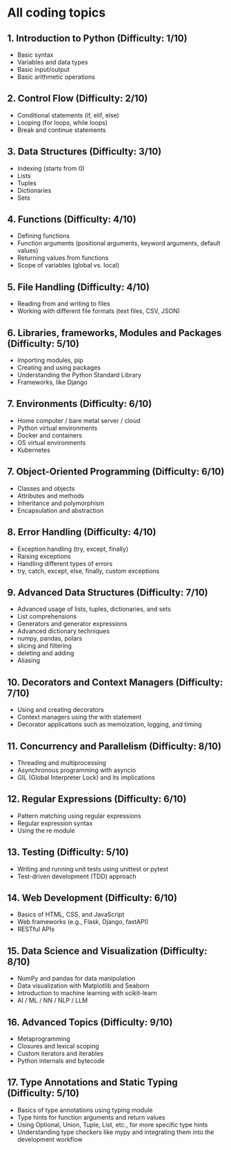 # All coding topics

## 1. Introduction to Python (Difficulty: 1/10)

- Basic syntax
- Variables and data types
- Basic input/output
- Basic arithmetic operations

## 2. Control Flow (Difficulty: 2/10)

- Conditional statements (if, elif, else)
- Looping (for loops, while loops)
- Break and continue statements

## 3. Data Structures (Difficulty: 3/10)

- Indexing (starts from 0)
- Lists
- Tuples
- Dictionaries
- Sets

## 4. Functions (Difficulty: 4/10)

- Defining functions
- Function arguments (positional arguments, keyword arguments, default values)
- Returning values from functions
- Scope of variables (global vs. local)

## 5. File Handling (Difficulty: 4/10)

- Reading from and writing to files
- Working with different file formats (text files, CSV, JSON)

## 6. Libraries, frameworks, Modules and Packages (Difficulty: 5/10)

- Importing modules, pip
- Creating and using packages
- Understanding the Python Standard Library
- Frameworks, like Django

## 7. Environments (Difficulty: 6/10)

- Home computer / bare metal server / cloud
- Python virtual environments
- Docker and containers
- OS virtual environments
- Kubernetes

## 7. Object-Oriented Programming (Difficulty: 6/10)

- Classes and objects
- Attributes and methods
- Inheritance and polymorphism
- Encapsulation and abstraction

## 8. Error Handling (Difficulty: 4/10)

- Exception handling (try, except, finally)
- Raising exceptions
- Handling different types of errors
- try, catch, except, else, finally, custom exceptions

## 9. Advanced Data Structures (Difficulty: 7/10)

- Advanced usage of lists, tuples, dictionaries, and sets
- List comprehensions
- Generators and generator expressions
- Advanced dictionary techniques
- numpy, pandas, polars
- slicing and filtering
- deleting and adding
- Aliasing

## 10. Decorators and Context Managers (Difficulty: 7/10)

- Using and creating decorators
- Context managers using the with statement
- Decorator applications such as memoization, logging, and timing

## 11. Concurrency and Parallelism (Difficulty: 8/10)

- Threading and multiprocessing
- Asynchronous programming with asyncio
- GIL (Global Interpreter Lock) and its implications

## 12. Regular Expressions (Difficulty: 6/10)

- Pattern matching using regular expressions
- Regular expression syntax
- Using the re module

## 13. Testing (Difficulty: 5/10)

- Writing and running unit tests using unittest or pytest
- Test-driven development (TDD) approach

## 14. Web Development (Difficulty: 6/10)

- Basics of HTML, CSS, and JavaScript
- Web frameworks (e.g., Flask, Django, fastAPI)
- RESTful APIs

## 15. Data Science and Visualization (Difficulty: 8/10)

- NumPy and pandas for data manipulation
- Data visualization with Matplotlib and Seaborn
- Introduction to machine learning with scikit-learn
- AI / ML / NN / NLP / LLM

## 16. Advanced Topics (Difficulty: 9/10)

- Metaprogramming
- Closures and lexical scoping
- Custom iterators and iterables
- Python internals and bytecode

## 17. Type Annotations and Static Typing (Difficulty: 5/10)

- Basics of type annotations using typing module
- Type hints for function arguments and return values
- Using Optional, Union, Tuple, List, etc., for more specific type hints
- Understanding type checkers like mypy and integrating them into the development workflow
